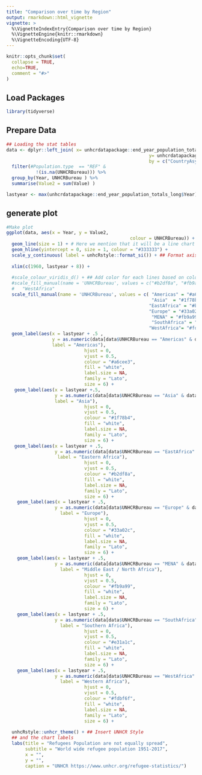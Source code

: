 ```yaml
---
title: "Comparison over time by Region"
output: rmarkdown::html_vignette
vignette: >
  %\VignetteIndexEntry{Comparison over time by Region}
  %\VignetteEngine{knitr::rmarkdown}
  %\VignetteEncoding{UTF-8}
---
```



```r
knitr::opts_chunk$set(
  collapse = TRUE,
  echo=TRUE,
  comment = "#>"
)
```


## Load Packages

```r
library(tidyverse)
```

## Prepare Data

```r
## Loading the stat tables
data <- dplyr::left_join( x= unhcrdatapackage::end_year_population_totals_long, 
                                                     y= unhcrdatapackage::reference, 
                                                     by = c("CountryAsylumCode" = "iso_3")) %>%
  filter(#Population.type  == "REF" &
           !(is.na(UNHCRBureau))) %>%
  group_by(Year, UNHCRBureau ) %>%
  summarise(Value2 = sum(Value) ) 

lastyear <- max(unhcrdatapackage::end_year_population_totals_long$Year)
```

## generate plot

```r
#Make plot
ggplot(data, aes(x = Year, y = Value2, 
                                              colour = UNHCRBureau)) + # Adding reference to color
  geom_line(size = 1) + # Here we mention that it will be a line chart
  geom_hline(yintercept = 0, size = 1, colour = "#333333") +
  scale_y_continuous( label = unhcRstyle::format_si()) + ## Format axis number
  
  xlim(c(1960, lastyear + 8)) +
  
  #scale_colour_viridis_d() + ## Add color for each lines based on color-blind friendly palette
  #scale_fill_manual(name = 'UNHCRBureau', values = c("#b2df8a", "#fb9a99", "#1f78b4", "#33a02c", "#a6cee3")) +
  #   "WestAfrica" 
  scale_fill_manual(name = 'UNHCRBureau', values = c( "Americas" = "#a6cee3",
                                                      "Asia"  = "#1f78b4", 
                                                     "EastAfrica" = "#b2df8a",  
                                                     "Europe" = "#33a02c",
                                                      "MENA" = "#fb9a99", 
                                                      "SouthAfrica" = "#e31a1c", 
                                                     "WestAfrica"= "#fdbf6f")) +  
  geom_label(aes(x = lastyear + .5 , 
                 y = as.numeric(data[data$UNHCRBureau == "Americas" & data$Year == lastyear , c("Value2")]), 
                 label = "Americas"), 
                             hjust = 0, 
                             vjust = 0.5, 
                             colour = "#a6cee3",  
                             fill = "white", 
                             label.size = NA, 
                             family = "Lato", 
                             size = 6) +
   geom_label(aes(x = lastyear +.5, 
                  y = as.numeric(data[data$UNHCRBureau == "Asia" & data$Year == lastyear , c("Value2")]), 
                  label = "Asia"), 
                             hjust = 0, 
                             vjust = 0.5,
                             colour = "#1f78b4",   
                             fill = "white", 
                             label.size = NA, 
                             family = "Lato", 
                             size = 6) +
   geom_label(aes(x = lastyear + .5,  
                  y = as.numeric(data[data$UNHCRBureau == "EastAfrica" & data$Year == lastyear , c("Value2")]), 
                   label = "Eastern Africa"), 
                             hjust = 0, 
                             vjust = 0.5, 
                             colour = "#b2df8a",  
                             fill = "white", 
                             label.size = NA, 
                             family = "Lato", 
                             size = 6) +
    geom_label(aes(x = lastyear + .5,  
                  y = as.numeric(data[data$UNHCRBureau == "Europe" & data$Year == lastyear , c("Value2")]), 
                    label = "Europe"), 
                             hjust = 0, 
                             vjust = 0.5, 
                             colour = "#33a02c",  
                             fill = "white", 
                             label.size = NA, 
                             family = "Lato", 
                             size = 6) +
    geom_label(aes(x = lastyear + .5,  
                  y = as.numeric(data[data$UNHCRBureau == "MENA" & data$Year == lastyear , c("Value2")]), 
                    label = "Middle East / North Africa"), 
                             hjust = 0, 
                             vjust = 0.5,  
                             colour = "#fb9a99", 
                             fill = "white", 
                             label.size = NA, 
                             family = "Lato", 
                             size = 6) +
    geom_label(aes(x = lastyear + .5,  
                  y = as.numeric(data[data$UNHCRBureau == "SouthAfrica" & data$Year == lastyear , c("Value2")]), 
                    label = "Southern Africa"), 
                             hjust = 0, 
                             vjust = 0.5, 
                             colour = "#e31a1c",  
                             fill = "white", 
                             label.size = NA, 
                             family = "Lato", 
                             size = 6) +
    geom_label(aes(x = lastyear + .5,  
                  y = as.numeric(data[data$UNHCRBureau == "WestAfrica" & data$Year == lastyear , c("Value2")]), 
                    label = "Western Africa"), 
                             hjust = 0, 
                             vjust = 0.5, 
                             colour = "#fdbf6f",  
                             fill = "white", 
                             label.size = NA, 
                             family = "Lato", 
                             size = 6) +
  
  unhcRstyle::unhcr_theme() + ## Insert UNHCR Style
  ## and the chart labels
  labs(title = "Refugees Population are not equally spread",
       subtitle = "World wide refugee population 1951-2017",
       x = "",
       y = "",
       caption = "UNHCR https://www.unhcr.org/refugee-statistics/")

```